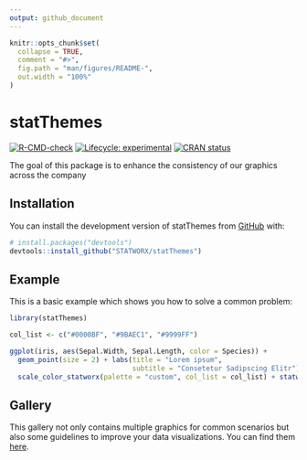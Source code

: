 ```yaml
---
output: github_document
---
```


<!-- README.md is generated from README.Rmd. Please edit that file -->

```r
knitr::opts_chunk$set(
  collapse = TRUE,
  comment = "#>",
  fig.path = "man/figures/README-",
  out.width = "100%"
)
```

# statThemes

<!-- badges: start -->
[![R-CMD-check](https://github.com/r-lib/usethis/actions/workflows/R-CMD-check.yaml/badge.svg)](https://github.com/r-lib/usethis/actions/workflows/R-CMD-check.yaml)
[![Lifecycle: experimental](https://img.shields.io/badge/lifecycle-experimental-orange.svg)](https://lifecycle.r-lib.org/articles/stages.html#experimental)
[![CRAN status](https://www.r-pkg.org/badges/version/statThemes)](https://CRAN.R-project.org/package=statThemes)
<!-- badges: end -->

The goal of this package is to enhance the consistency of our graphics across the company

## Installation

You can install the development version of statThemes from [GitHub](https://github.com/) with:

``` r
# install.packages("devtools")
devtools::install_github("STATWORX/statThemes")
```

## Example

This is a basic example which shows you how to solve a common problem:

```r
library(statThemes)

col_list <- c("#0000BF", "#9BAEC1", "#9999FF")

ggplot(iris, aes(Sepal.Width, Sepal.Length, color = Species)) +
  geom_point(size = 2) + labs(title = "Lorem ipsum",
                              subtitle = "Consetetur Sadipscing Elitr") +
  scale_color_statworx(palette = "custom", col_list = col_list) + statworx_classic()

```

## Gallery

This gallery not only contains multiple graphics for common scenarios but also some guidelines to improve your data visualizations.
You can find them [here](https://statworx.github.io/statThemes/).
